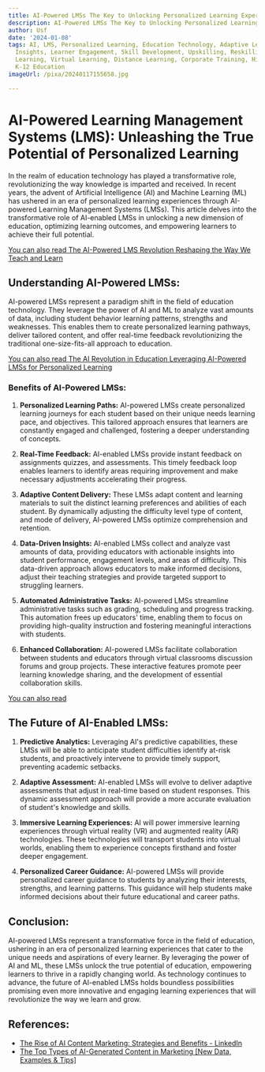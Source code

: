 ```yaml
---
title: AI-Powered LMSs The Key to Unlocking Personalized Learning Experiences
description: AI-Powered LMSs The Key to Unlocking Personalized Learning Experiences
author: Usf
date: '2024-01-08'
tags: AI, LMS, Personalized Learning, Education Technology, Adaptive Learning, Data-Driven
  Insights, Learner Engagement, Skill Development, Upskilling, Reskilling, Online
  Learning, Virtual Learning, Distance Learning, Corporate Training, Higher Education,
  K-12 Education
imageUrl: /pixa/20240117155658.jpg

---
```

# AI-Powered Learning Management Systems (LMS): Unleashing the True Potential of Personalized Learning

In the realm of education  technology has played  a transformative role, revolutionizing the way knowledge  is imparted and received. In recent years, the advent of Artificial Intelligence (AI) and Machine Learning (ML) has ushered in an era of personalized  learning experiences through AI-powered Learning Management Systems (LMSs). This article delves into the transformative role of AI-enabled LMSs in unlocking a new dimension of education, optimizing learning outcomes, and empowering learners to achieve their full potential.

[You  can also read The AI-Powered LMS Revolution  Reshaping the Way  We Teach and Learn](The%20AI-Powered%20LMS%20Revolution%20Reshaping%20the%20Way%20We%20Teach%20and%20Learn)


##  Understanding AI-Powered  LMSs:

AI-powered LMSs represent  a paradigm shift in the field of education technology. They  leverage  the  power of  AI and ML to analyze vast amounts of  data, including  student behavior learning patterns, strengths and weaknesses. This enables them to create personalized  learning pathways,  deliver tailored content, and offer real-time feedback revolutionizing the traditional one-size-fits-all  approach to education.

[You can also  read The AI  Revolution in Education Leveraging AI-Powered LMSs for Personalized Learning](The%20AI%20Revolution%20in%20Education%20Leveraging%20AI-Powered%20LMSs%20for%20Personalized%20Learning)


### Benefits of AI-Powered LMSs:

1. **Personalized Learning  Paths:** AI-powered LMSs create personalized learning journeys for each student  based on their unique needs learning pace, and objectives. This tailored approach ensures that learners are constantly engaged and challenged,  fostering a deeper understanding of concepts.

2. **Real-Time Feedback:** AI-enabled  LMSs provide instant  feedback on assignments quizzes, and assessments. This  timely feedback loop enables learners to identify areas requiring improvement and make necessary adjustments accelerating their progress.

3. **Adaptive Content Delivery:** These LMSs adapt content and learning materials to suit the distinct learning preferences and abilities of each student. By  dynamically adjusting  the difficulty level type of content, and mode of delivery, AI-powered LMSs optimize comprehension and retention.

4. **Data-Driven Insights:** AI-enabled LMSs collect and analyze vast amounts of data, providing educators with actionable insights into student performance, engagement levels, and areas of difficulty. This data-driven approach allows educators to make informed decisions, adjust their teaching strategies and provide targeted support  to struggling learners.

5.  **Automated Administrative Tasks:** AI-powered  LMSs streamline administrative tasks such as grading, scheduling and progress tracking. This automation frees up educators' time, enabling them  to focus on providing high-quality instruction and fostering meaningful interactions with students.

6. **Enhanced Collaboration:** AI-powered LMSs facilitate collaboration between students and educators through virtual classrooms discussion forums and group projects.  These  interactive features promote peer learning knowledge sharing,  and the development of essential collaboration skills.

[You can also read ]()


## The Future of AI-Enabled LMSs:

1. **Predictive Analytics:** Leveraging AI's predictive capabilities,  these LMSs will be able to anticipate student difficulties identify at-risk students, and proactively intervene to provide timely support, preventing academic  setbacks.

2. **Adaptive Assessment:** AI-enabled LMSs  will evolve to  deliver adaptive assessments that adjust in real-time based on student responses. This dynamic assessment approach will provide a more accurate evaluation of student's knowledge  and skills.

3. **Immersive  Learning Experiences:** AI will power immersive learning experiences through virtual reality (VR) and augmented reality (AR)  technologies. These technologies will  transport students into virtual worlds, enabling them to experience concepts  firsthand and foster deeper engagement.

4. **Personalized Career Guidance:** AI-powered LMSs will provide personalized career guidance to students by  analyzing their interests, strengths, and learning patterns.  This guidance will  help students make informed decisions about  their future educational and career paths.

##  Conclusion:

AI-powered  LMSs represent a transformative force in the field  of  education, ushering in  an era of personalized learning experiences that cater to the unique needs  and aspirations of every learner. By leveraging the power of AI and ML, these  LMSs unlock the true  potential of education, empowering learners to thrive in a  rapidly changing world. As technology continues to advance, the future of AI-enabled LMSs holds boundless possibilities  promising even  more innovative and engaging  learning experiences that will revolutionize the  way we learn and grow.

## References:
- [The Rise of AI Content Marketing: Strategies and Benefits - LinkedIn](https://www.linkedin.com/pulse/rise-ai-content-marketing-strategies-benefits-futuretrans-2spmf)
- [The Top Types of AI-Generated Content in Marketing [New Data, Examples & Tips]](https://blog.hubspot.com/marketing/top-types-of-ai-generated-content-in-marketing)
